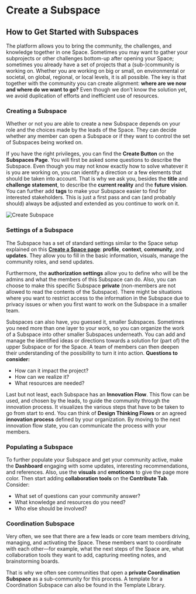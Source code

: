 # Create a Subspace

## How to Get Started with Subspaces

The platform allows you to bring the community, the challenges, and knowledge together in one Space. Sometimes you may want to gather your subprojects or other challenges bottom-up after opening your Space; sometimes you already have a set of projects that a (sub-)community is working on. Whether you are working on big or small, on environmental or societal, on global, regional, or local levels, it is all possible. The key is that together with the community you can create alignment: **where are we now and where do we want to go?** Even though we don’t know the solution yet, we avoid duplication of efforts and inefficient use of resources.

### Creating a Subspace

Whether or not you are able to create a new Subspace depends on your role and the choices made by the leads of the Space. They can decide whether any member can open a Subspace or if they want to control the set of Subspaces being worked on.

If you have the right privileges, you can find the **Create Button** on the **Subspaces Page**. You will first be asked some questions to describe the Subspace. Even though you may not know exactly how to solve whatever it is you are working on, you can identify a direction or a few elements that should be taken into account. That is why we ask you, besides the **title** and **challenge statement**, to describe the **current reality** and the **future vision**. You can further add **tags** to make your Subspace easier to find for interested stakeholders. This is just a first pass and can (and probably should) always be adjusted and extended as you continue to work on it.

![Create Subspace](/add-subspace.png)

### Settings of a Subspace

The Subspace has a set of standard settings similar to the Space setup explained on this **[Create a Space page](/getting-started/create-space)**: **profile**, **context**, **community**, and **updates**. They allow you to fill in the basic information, visuals, manage the community roles, and send updates.

Furthermore, the **authorization settings** allow you to define who will be the admins and what the members of this Subspace can do. Also, you can choose to make this specific Subspace **private** (non-members are not allowed to read the contents of the Subspace). There might be situations where you want to restrict access to the information in the Subspace due to privacy issues or when you first want to work on the Subspace in a smaller team.

Subspaces can also have, you guessed it, smaller Subspaces. Sometimes you need more than one layer to your work, so you can organize the work of a Subspace into other smaller Subspaces underneath. You can add and manage the identified ideas or directions towards a solution for (part of) the upper Subspace or for the Space. A team of members can then deepen their understanding of the possibility to turn it into action. **Questions to consider:**

- How can it impact the project?
- How can we realize it?
- What resources are needed?

Last but not least, each Subspace has an **Innovation Flow**. This flow can be used, and chosen by the leads, to guide the community through the innovation process. It visualizes the various steps that have to be taken to go from start to end. You can think of **Design Thinking Flows** or an agreed **innovation process** defined by your organization. By moving to the next innovation flow state, you can communicate the process with your members.

### Populating a Subspace

To further populate your Subspace and get your community active, make the **Dashboard** engaging with some updates, interesting recommendations, and references. Also, use the **visuals** and **emoticons** to give the page more color. Then start adding **collaboration tools** on the **Contribute Tab**. Consider:

- What set of questions can your community answer?
- What knowledge and resources do you need?
- Who else should be involved?

### Coordination Subspace

Very often, we see that there are a few leads or core team members driving, managing, and activating the Space. These members want to coordinate with each other—for example, what the next steps of the Space are, what collaboration tools they want to add, capturing meeting notes, and brainstorming boards.

That is why we often see communities that open a **private Coordination Subspace** as a sub-community for this process. A template for a Coordination Subspace can also be found in the Template Library.
